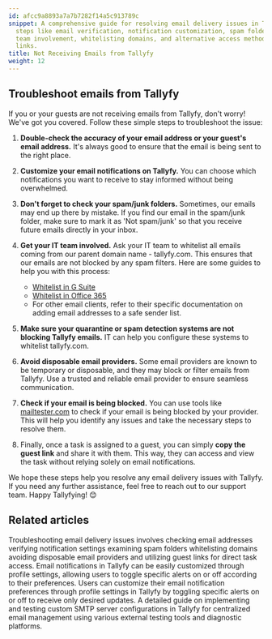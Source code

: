 ```yaml
---
id: afcc9a8893a7a7b7282f14a5c913789c
snippet: A comprehensive guide for resolving email delivery issues in Tallyfy through
  steps like email verification, notification customization, spam folder checks, IT
  team involvement, whitelisting domains, and alternative access methods via guest
  links.
title: Not Receiving Emails from Tallyfy
weight: 12
---
```


## Troubleshoot emails from Tallyfy

If you or your guests are not receiving emails from Tallyfy, don't worry! We've got you covered. Follow these simple steps to troubleshoot the issue:

1. **Double-check the accuracy of your email address or your guest's email address.** It's always good to ensure that the email is being sent to the right place.

2. **Customize your email notifications on Tallyfy.** You can choose which notifications you want to receive to stay informed without being overwhelmed.

3. **Don't forget to check your spam/junk folders.** Sometimes, our emails may end up there by mistake. If you find our email in the spam/junk folder, make sure to mark it as 'Not spam/junk' so that you receive future emails directly in your inbox.

4. **Get your IT team involved.** Ask your IT team to whitelist all emails coming from our parent domain name - tallyfy.com. This ensures that our emails are not blocked by any spam filters. Here are some guides to help you with this process:
    - [Whitelist in G Suite](https://support.google.com/a/answer/60751?hl=en)
    - [Whitelist in Office 365](https://docs.microsoft.com/en-us/office365/securitycompliance/prevent-email-from-being-marked-as-spam)
    - For other email clients, refer to their specific documentation on adding email addresses to a safe sender list.

5. **Make sure your quarantine or spam detection systems are not blocking Tallyfy emails.** IT can help you configure these systems to whitelist tallyfy.com.

6. **Avoid disposable email providers.** Some email providers are known to be temporary or disposable, and they may block or filter emails from Tallyfy. Use a trusted and reliable email provider to ensure seamless communication.

7. **Check if your email is being blocked.** You can use tools like [mailtester.com](http://mailtester.com/testmail.php) to check if your email is being blocked by your provider. This will help you identify any issues and take the necessary steps to resolve them.

8. Finally, once a task is assigned to a guest, you can simply **copy the guest link** and share it with them. This way, they can access and view the task without relying solely on email notifications.

We hope these steps help you resolve any email delivery issues with Tallyfy. If you need any further assistance, feel free to reach out to our support team. Happy Tallyfying! 😊


## Related articles
<CardGrid>
<LinkTitleCard header="<b>Support > Not Receiving Emails from Tallyfy</b>" href="/products/pro/miscellaneous/support/not-receiving-emails-from-tallyfy-how-to-troubleshoot/" > Troubleshooting email delivery issues involves checking email addresses verifying notification settings examining spam folders whitelisting domains avoiding disposable email providers and utilizing guest links for direct task access. </LinkTitleCard>
<LinkTitleCard header="<b>Personal Settings > Manage Email Notifications</b>" href="/products/pro/settings/personal-settings/how-can-i-manage-email-notifications-in-tallyfy/" > Email notifications in Tallyfy can be easily customized through profile settings, allowing users to toggle specific alerts on or off according to their preferences. </LinkTitleCard>
<LinkTitleCard header="<b>Personal Settings > Manage Email Notifications</b>" href="/products/pro/settings/personal-settings/how-can-i-manage-email-notifications-in-tallyfy/" > Users can customize their email notification preferences through profile settings in Tallyfy by toggling specific alerts on or off to receive only desired updates. </LinkTitleCard>
<LinkTitleCard header="<b>Email > Setup custom SMTP sending</b>" href="/products/pro/integrations/email/how-to-set-up-custom-smtp-in-tallyfy/" > A detailed guide on implementing and testing custom SMTP server configurations in Tallyfy for centralized email management using various external testing tools and diagnostic platforms. </LinkTitleCard>
</CardGrid>